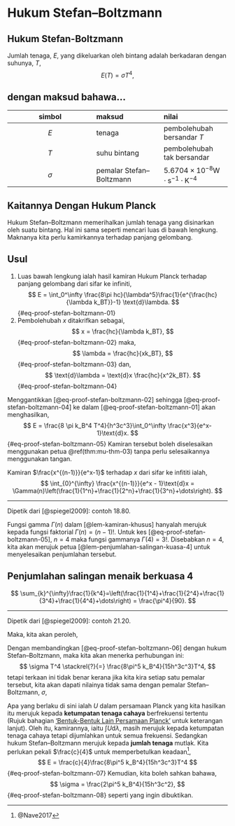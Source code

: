 # Hukum Stefan--Boltzmann

:::::{.callout-note appearance="minimal"}
##
::::{#thm-stefan-boltzmann}
## Hukum Stefan-Boltzmann
Jumlah tenaga, $E$, yang dikeluarkan oleh bintang adalah berkadaran dengan suhunya, $T$,
$$
  E(T) = \sigma T^4,
$$

:::{.callout-tip collapse=true}
## dengan maksud bahawa...
| simbol | maksud | nilai |
| :---: | :--- | :--- |
| $E$ | tenaga | pembolehubah bersandar $T$ |
| $T$ | suhu bintang | pembolehubah tak bersandar |
| $\sigma$ | pemalar Stefan--Boltzmann| $5.6704\times 10^{-8}\text{W}\cdot\text{s}^{-1}\cdot\text{K}^{-4}$ |
:::
::::
:::::
## Kaitannya Dengan Hukum Planck

:::::{.proof}
Hukum Stefan--Boltzmann memerihalkan jumlah tenaga yang disinarkan oleh suatu bintang. 
Hal ini sama seperti mencari luas di bawah lengkung. 
Maknanya kita perlu kamirkannya terhadap panjang gelombang.

:::{.callout-tip}
## Usul
1. Luas bawah lengkung ialah hasil kamiran Hukum Planck terhadap panjang gelombang dari sifar ke infiniti,
$$
    E = \int_0^\infty \frac{8\pi hc}{\lambda^5}\frac{1}{e^{\frac{hc}{\lambda k_BT}}-1} \text{d}\lambda.
$${#eq-proof-stefan-boltzmann-01}
2. Pembolehubah $x$ ditakrifkan sebagai,
$$
x = \frac{hc}{\lambda k_BT},
$${#eq-proof-stefan-boltzmann-02}
maka,
$$
\lambda = \frac{hc}{xk_BT},
$${#eq-proof-stefan-boltzmann-03}
dan,
$$
\text{d}\lambda = \text{d}x \frac{hc}{x^2k_BT}.
$${#eq-proof-stefan-boltzmann-04}
:::

Menggantikkan [@eq-proof-stefan-boltzmann-02] sehingga [@eq-proof-stefan-boltzmann-04] ke dalam [@eq-proof-stefan-boltzmann-01] akan menghasilkan,
$$
    E = \frac{8 \pi k_B^4 T^4}{h^3c^3}\int_0^\infty \frac{x^3}{e^x-1}\text{d}x.
$${#eq-proof-stefan-boltzmann-05}
Kamiran tersebut boleh diselesaikan menggunakan petua \@ref(thm:mu-thm-03) tanpa perlu selesaikannya menggunakan tangan.

:::{#lem-kamiran-khusus .column-margin}
Kamiran $\frac{x^{(n-1)}}{e^x-1}$ terhadap $x$ dari sifar ke infititi ialah,
$$
    \int_{0}^{\infty} \frac{x^{(n-1)}}{e^x - 1}\text{d}x = \Gamma(n)\left(\frac{1}{1^n}+\frac{1}{2^n}+\frac{1}{3^n}+\dots\right).
$$

<hr/>

Dipetik dari [@spiegel2009]: contoh 18.80.
:::

Fungsi gamma $\Gamma(n)$ dalam [@lem-kamiran-khusus] hanyalah merujuk kepada fungsi faktorial $\Gamma(n)=(n-1)!$. 
Untuk kes [@eq-proof-stefan-boltzmann-05], $n=4$ maka fungsi gammanya $\Gamma(4)=3!$. 
Disebabkan $n=4$, kita akan merujuk petua [@lem-penjumlahan-salingan-kuasa-4] untuk menyelesaikan penjumlahan tersebut.

:::{#lem-penjumlahan-salingan-kuasa-4 .column-margin}
## Penjumlahan salingan menaik berkuasa 4
$$
    \sum_{k}^{\infty}\frac{1}{k^4}=\left(\frac{1}{1^4}+\frac{1}{2^4}+\frac{1}{3^4}+\frac{1}{4^4}+\dots\right) = \frac{\pi^4}{90}.
$$

<hr/>

Dipetik dari [@spiegel2009]: contoh 21.20.
:::

Maka, kita akan peroleh,
[
    \begin{align}
    E &= \frac{8\pi k_B^4T^4}{h^3c^3}(3!)\left(\frac{\pi^4}{90}\right) \nonumber\\
        & = \frac{8\pi^5 k_B^4T^4}{15h^3c^3}.
    \end{align}
]{#eq-proof-stefan-boltzmann-06}

Dengan membandingkan [@eq-proof-stefan-boltzmann-06] dengan hukum Stefan--Boltzmann, maka kita akan menerka perhubungan ini:
$$
    \sigma T^4 \stackrel{?}{=} \frac{8\pi^5 k_B^4}{15h^3c^3}T^4,
$$
tetapi terkaan ini tidak benar kerana jika kita kira setiap satu pemalar tersebut, kita akan dapati nilainya tidak sama dengan pemalar Stefan--Boltzmann, $\sigma$,
\begin{align*}
  \frac{8\pi^5 k_B^4}{15h^3c^3} &= 7.5657\times 10^{-16}\,\text{J}\cdot\text{m}^{-3}\cdot\text{K}^{-4},\\
  \sigma &= 5.6704\times 10^{-8}\,\text{W}\cdot\text{s}^{-1}\cdot\text{K}^{-4},\\
  \frac{8\pi^5 k_B^4}{15h^3c^3} &\neq \sigma.
\end{align*}

Apa yang berlaku di sini ialah $U$ dalam persamaan Planck yang kita hasilkan itu merujuk kepada **ketumpatan tenaga cahaya** berfrekuensi tertentu (Rujuk bahagian ['Bentuk-Bentuk Lain Persamaan Planck'](./selingan.qmd#bentuk-bentuk-lain-persamaan-planck) untuk keterangan lanjut). 
Oleh itu, kamirannya, iaitu $\int U \text{d}\lambda$, masih merujuk kepada ketumpatan tenaga cahaya tetapi dijumlahkan untuk semua frekuensi. 
Sedangkan hukum Stefan--Boltzmann merujuk kepada **jumlah tenaga** mutlak. 
Kita perlukan pekali $\frac{c}{4}$ untuk memperbetulkan keadaan^[@Nave2017],
$$
    E = \frac{c}{4}\frac{8\pi^5 k_B^4}{15h^3c^3}T^4
$${#eq-proof-stefan-boltzmann-07}
Kemudian, kita boleh sahkan bahawa,
$$
    \sigma = \frac{2\pi^5 k_B^4}{15h^3c^2},
$${#eq-proof-stefan-boltzmann-08}
seperti yang ingin dibuktikan.
:::::